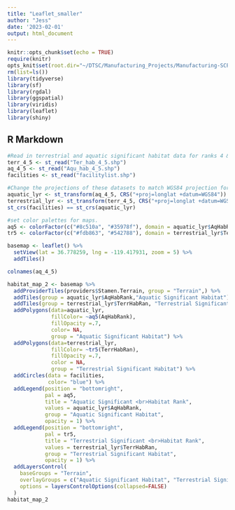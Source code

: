 ```yaml
---
title: "Leaflet_smaller"
author: "Jess"
date: '2023-02-01'
output: html_document
---
```


```r
knitr::opts_chunk$set(echo = TRUE)
require(knitr)
opts_knit$set(root.dir="~/DTSC/Manufacturing_Projects/Manufacturing-SCP/App-1/app_data")
rm(list=ls())
library(tidyverse)
library(sf)
library(rgdal)
library(ggspatial)
library(viridis)
library(leaflet)
library(shiny)
```


## R Markdown

```r
#Read in terrestrial and aquatic significant habitat data for ranks 4 & 5. 
terr_4_5 <- st_read("Ter_hab_4_5.shp")
aq_4_5 <- st_read("Aqu_hab_4_5.shp")
facilities <- st_read("facilitylist.shp")
```
```r
#Change the projections of these datasets to match WGS84 projection for leaflet.
aquatic_lyr <- st_transform(aq_4_5, CRS("+proj=longlat +datum=WGS84"))
terrestrial_lyr <- st_transform(terr_4_5, CRS("+proj=longlat +datum=WGS84"))
st_crs(facilities) == st_crs(aquatic_lyr)
```

```r
#set color palettes for maps.
aq5 <- colorFactor(c("#8c510a", "#35978f"), domain = aquatic_lyr$AqHabRank)
tr5 <- colorFactor(c("#fdb863", "#542788"), domain = terrestrial_lyr$TerrHabRan)
```

```r
basemap <- leaflet() %>% 
  setView(lat = 36.778259, lng = -119.417931, zoom = 5) %>%
  addTiles()
```

```r
colnames(aq_4_5)
```


```r
habitat_map_2 <- basemap %>% 
  addProviderTiles(providers$Stamen.Terrain, group = "Terrain",) %>%
  addTiles(group = aquatic_lyr$AqHabRank,"Aquatic Significant Habitat") %>% 
  addTiles(group = terrestrial_lyr$TerrHabRan, "Terrestrial Significant Habitat") %>% 
  addPolygons(data=aquatic_lyr, 
              fillColor= ~aq5(AqHabRank),
              fillOpacity =.7,
              color= NA,
              group = "Aquatic Significant Habitat") %>% 
  addPolygons(data=terrestrial_lyr,
              fillColor= ~tr5(TerrHabRan),
              fillOpacity =.7,
              color = NA,
              group = "Terrestrial Significant Habitat") %>% 
  addCircles(data = facilities,
             color= "blue") %>% 
  addLegend(position = "bottomright", 
            pal = aq5, 
            title = "Aquatic Significant <br>Habitat Rank", 
            values = aquatic_lyr$AqHabRank, 
            group = "Aquatic Significant Habitat",
            opacity = 1) %>% 
  addLegend(position = "bottomright", 
            pal = tr5, 
            title = "Terrestrial Significant <br>Habitat Rank", 
            values = terrestrial_lyr$TerrHabRan, 
            group = "Terrestrial Significant Habitat",
            opacity = 1) %>% 
  addLayersControl(
    baseGroups = "Terrain",
    overlayGroups = c("Aquatic Significant Habitat", "Terrestrial Significant Habitat"),
    options = layersControlOptions(collapsed=FALSE)
  )
habitat_map_2
```

